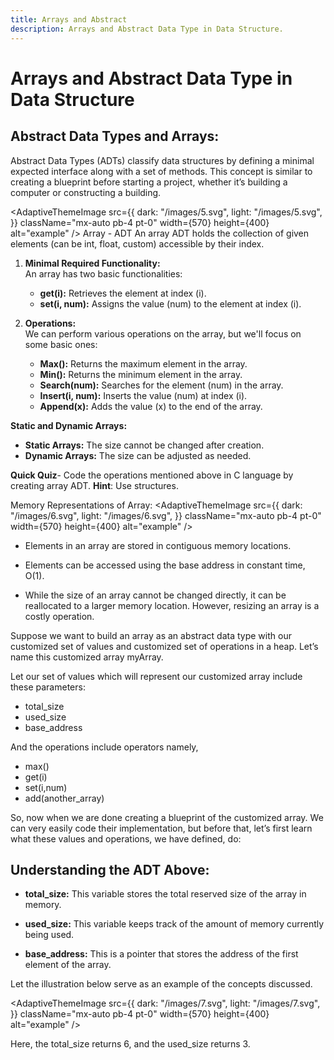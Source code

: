 ```yaml
---
title: Arrays and Abstract
description: Arrays and Abstract Data Type in Data Structure.
---
```


# Arrays and Abstract Data Type in Data Structure

## Abstract Data Types and Arrays:

Abstract Data Types (ADTs) classify data structures by defining a minimal expected interface along with a set of methods. This concept is similar to creating a blueprint before starting a project, whether it’s building a computer or constructing a building.

<AdaptiveThemeImage
  src={{
    dark: "/images/5.svg",
    light: "/images/5.svg",
  }}
  className="mx-auto pb-4 pt-0"
  width={570}
  height={400}
  alt="example"
/>
Array - ADT
An array ADT holds the collection of given elements (can be int, float, custom) accessible by their index.

1. **Minimal Required Functionality:**  
   An array has two basic functionalities:  
   - **get(i):** Retrieves the element at index \(i\).  
   - **set(i, num):** Assigns the value \(num\) to the element at index \(i\).  

2. **Operations:**  
   We can perform various operations on the array, but we'll focus on some basic ones:  
   - **Max():** Returns the maximum element in the array.  
   - **Min():** Returns the minimum element in the array.  
   - **Search(num):** Searches for the element \(num\) in the array.  
   - **Insert(i, num):** Inserts the value \(num\) at index \(i\).  
   - **Append(x):** Adds the value \(x\) to the end of the array.  

**Static and Dynamic Arrays:**  
- **Static Arrays:** The size cannot be changed after creation.  
- **Dynamic Arrays:** The size can be adjusted as needed.

**Quick Quiz**- Code the operations mentioned above in C language by creating array ADT.
**Hint**: Use structures.

Memory Representations of Array:
<AdaptiveThemeImage
  src={{
    dark: "/images/6.svg",
    light: "/images/6.svg",
  }}
  className="mx-auto pb-4 pt-0"
  width={570}
  height={400}
  alt="example"
/>

- Elements in an array are stored in contiguous memory locations.

- Elements can be accessed using the base address in constant time, O(1).

- While the size of an array cannot be changed directly, it can be reallocated to a larger memory location. However, resizing an array is a costly operation.

Suppose we want to build an array as an abstract data type with our customized set of values and customized set of operations in a heap. Let’s name this customized array myArray. 

Let our set of values which will represent our customized array include these parameters:

- total_size
- used_size
- base_address

And the operations include operators namely,

- max()
- get(i)
- set(i,num)
- add(another_array)

So, now when we are done creating a blueprint of the customized array. We can very easily code their implementation, but before that, let’s first learn what these values and operations, we have defined, do:

## Understanding the ADT Above:

- **total_size:** This variable stores the total reserved size of the array in memory.

- **used_size:** This variable keeps track of the amount of memory currently being used.

- **base_address:** This is a pointer that stores the address of the first element of the array.

Let the illustration below serve as an example of the concepts discussed.

<AdaptiveThemeImage
  src={{
    dark: "/images/7.svg",
    light: "/images/7.svg",
  }}
  className="mx-auto pb-4 pt-0"
  width={570}
  height={400}
  alt="example"
/>

Here, the total_size returns 6, and the used_size returns 3.
